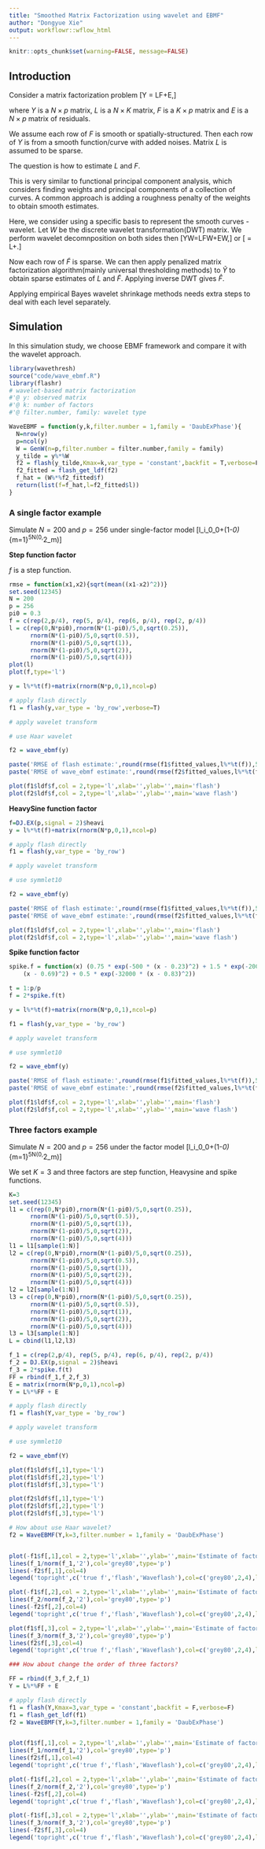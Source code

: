 ```yaml
---
title: "Smoothed Matrix Factorization using wavelet and EBMF"
author: "Dongyue Xie"
output: workflowr::wflow_html
---
```


```r
knitr::opts_chunk$set(warning=FALSE, message=FALSE)
```

## Introduction

Consider a matrix factorization problem \[Y = LF+E,\]

where $Y$ is a $N\times p$ matrix, $L$ is a $N\times K$ matrix, $F$ is a $K\times p$ matrix and $E$ is a $N\times p$ matrix of residuals. 

We assume each row of $F$ is smooth or spatially-structured. Then each row of $Y$ is from a smooth function/curve with added noises. Matrix $L$ is assumed to be sparse.

The question is how to estimate $L$ and $F$.

This is very similar to functional principal component analysis, which considers finding weights and principal components of a collection of curves. A common approach is adding a roughness penalty of the weights to obtain smooth estimates. 

Here, we consider using a specific basis to represent the smooth curves - wavelet. Let $W$ be the discrete wavelet transformation(DWT) matrix. We perform wavelet decomnposition on both sides then \[YW=LFW+EW,\]
or 
\[\tilde{Y} = L\tilde{F}+\tilde{E}.\]

Now each row of $\tilde{F}$ is sparse. We can then apply penalized matrix factorization algorithm(mainly universal thresholding methods) to $\tilde{Y}$ to obtain sparse estimates of $L$ and $\tilde{F}$. Applying inverse DWT gives $\hat{F}$.

Applying empirical Bayes wavelet shrinkage methods needs extra steps to deal with each level separately. 

## Simulation

In this simulation study, we choose EBMF framework and compare it with the wavelet approach.

```r
library(wavethresh)
source("code/wave_ebmf.R")
library(flashr)
# wavelet-based matrix factorization
#'@ y: observed matrix
#'@ k: number of factors
#'@ filter.number, family: wavelet type

WaveEBMF = function(y,k,filter.number = 1,family = 'DaubExPhase'){
  N=nrow(y)
  p=ncol(y)
  W = GenW(n=p,filter.number = filter.number,family = family)
  y_tilde = y%*%W
  f2 = flash(y_tilde,Kmax=k,var_type = 'constant',backfit = T,verbose=F)
  f2_fitted = flash_get_ldf(f2)
  f_hat = (W%*%f2_fitted$f)
  return(list(f=f_hat,l=f2_fitted$l))
}

```

### A single factor example

Simulate $N=200$ and $p=256$ under single-factor model 
\[l_i\sim \pi_0\delta_0+(1-\pi_0)\sum_{m=1}^5\frac{1}{5}N(0,\sigma^2_m)\]

**Step function factor**

$f$ is a step function. 

```r
rmse = function(x1,x2){sqrt(mean((x1-x2)^2))}
set.seed(12345)
N = 200
p = 256
pi0 = 0.3
f = c(rep(2,p/4), rep(5, p/4), rep(6, p/4), rep(2, p/4))
l = c(rep(0,N*pi0),rnorm(N*(1-pi0)/5,0,sqrt(0.25)),
      rnorm(N*(1-pi0)/5,0,sqrt(0.5)),
      rnorm(N*(1-pi0)/5,0,sqrt(1)),
      rnorm(N*(1-pi0)/5,0,sqrt(2)),
      rnorm(N*(1-pi0)/5,0,sqrt(4)))
plot(l)
plot(f,type='l')

y = l%*%t(f)+matrix(rnorm(N*p,0,1),ncol=p)

# apply flash directly
f1 = flash(y,var_type = 'by_row',verbose=T)

# apply wavelet transform

# use Haar wavelet

f2 = wave_ebmf(y)

paste('RMSE of flash estimate:',round(rmse(f1$fitted_values,l%*%t(f)),5))
paste('RMSE of wave_ebmf estimate:',round(rmse(f2$fitted_values,l%*%t(f)),5))

plot(f1$ldf$f,col = 2,type='l',xlab='',ylab='',main='flash')
plot(f2$ldf$f,col = 2,type='l',xlab='',ylab='',main='wave flash')

```

**HeavySine function factor**

```r
f=DJ.EX(p,signal = 2)$heavi
y = l%*%t(f)+matrix(rnorm(N*p,0,1),ncol=p)

# apply flash directly
f1 = flash(y,var_type = 'by_row')

# apply wavelet transform

# use symmlet10

f2 = wave_ebmf(y)

paste('RMSE of flash estimate:',round(rmse(f1$fitted_values,l%*%t(f)),5))
paste('RMSE of wave_ebmf estimate:',round(rmse(f2$fitted_values,l%*%t(f)),5))

plot(f1$ldf$f,col = 2,type='l',xlab='',ylab='',main='flash')
plot(f2$ldf$f,col = 2,type='l',xlab='',ylab='',main='wave flash')
```


**Spike function factor**

```r
spike.f = function(x) (0.75 * exp(-500 * (x - 0.23)^2) + 1.5 * exp(-2000 * (x - 0.33)^2) + 3 * exp(-8000 * (x - 0.47)^2) + 2.25 * exp(-16000 * 
    (x - 0.69)^2) + 0.5 * exp(-32000 * (x - 0.83)^2))

t = 1:p/p
f = 2*spike.f(t)

y = l%*%t(f)+matrix(rnorm(N*p,0,1),ncol=p)

f1 = flash(y,var_type = 'by_row')

# apply wavelet transform

# use symmlet10

f2 = wave_ebmf(y)

paste('RMSE of flash estimate:',round(rmse(f1$fitted_values,l%*%t(f)),5))
paste('RMSE of wave_ebmf estimate:',round(rmse(f2$fitted_values,l%*%t(f)),5))

plot(f1$ldf$f,col = 2,type='l',xlab='',ylab='',main='flash')
plot(f2$ldf$f,col = 2,type='l',xlab='',ylab='',main='wave flash')
```



### Three factors example

Simulate $N=200$ and $p=256$ under the factor model 
\[l_i\sim \pi_0\delta_0+(1-\pi_0)\sum_{m=1}^5\frac{1}{5}N(0,\sigma^2_m)\]

We set $K=3$ and three factors are step function, Heavysine and spike functions.

```r
K=3
set.seed(12345)
l1 = c(rep(0,N*pi0),rnorm(N*(1-pi0)/5,0,sqrt(0.25)),
      rnorm(N*(1-pi0)/5,0,sqrt(0.5)),
      rnorm(N*(1-pi0)/5,0,sqrt(1)),
      rnorm(N*(1-pi0)/5,0,sqrt(2)),
      rnorm(N*(1-pi0)/5,0,sqrt(4)))
l1 = l1[sample(1:N)]
l2 = c(rep(0,N*pi0),rnorm(N*(1-pi0)/5,0,sqrt(0.25)),
      rnorm(N*(1-pi0)/5,0,sqrt(0.5)),
      rnorm(N*(1-pi0)/5,0,sqrt(1)),
      rnorm(N*(1-pi0)/5,0,sqrt(2)),
      rnorm(N*(1-pi0)/5,0,sqrt(4)))
l2 = l2[sample(1:N)]
l3 = c(rep(0,N*pi0),rnorm(N*(1-pi0)/5,0,sqrt(0.25)),
      rnorm(N*(1-pi0)/5,0,sqrt(0.5)),
      rnorm(N*(1-pi0)/5,0,sqrt(1)),
      rnorm(N*(1-pi0)/5,0,sqrt(2)),
      rnorm(N*(1-pi0)/5,0,sqrt(4)))
l3 = l3[sample(1:N)]
L = cbind(l1,l2,l3)

f_1 = c(rep(2,p/4), rep(5, p/4), rep(6, p/4), rep(2, p/4))
f_2 = DJ.EX(p,signal = 2)$heavi
f_3 = 2*spike.f(t)
FF = rbind(f_1,f_2,f_3)
E = matrix(rnorm(N*p,0,1),ncol=p)
Y = L%*%FF + E

# apply flash directly
f1 = flash(Y,var_type = 'by_row')

# apply wavelet transform

# use symmlet10

f2 = wave_ebmf(Y)

plot(f1$ldf$f[,1],type='l')
plot(f1$ldf$f[,2],type='l')
plot(f1$ldf$f[,3],type='l')

plot(f2$ldf$f[,1],type='l')
plot(f2$ldf$f[,2],type='l')
plot(f2$ldf$f[,3],type='l')

```




```r
# How about use Haar wavelet?
f2 = WaveEBMF(Y,k=3,filter.number = 1,family = 'DaubExPhase')


plot(-f1$f[,1],col = 2,type='l',xlab='',ylab='',main='Estimate of factor 1')
lines(f_1/norm(f_1,'2'),col='grey80',type='p')
lines(-f2$f[,1],col=4)
legend('topright',c('true f','flash','Waveflash'),col=c('grey80',2,4),lty=c(1,1,1))

plot(-f1$f[,2],col = 2,type='l',xlab='',ylab='',main='Estimate of factor 1')
lines(f_2/norm(f_2,'2'),col='grey80',type='p')
lines(-f2$f[,2],col=4)
legend('topright',c('true f','flash','Waveflash'),col=c('grey80',2,4),lty=c(1,1,1))

plot(f1$f[,3],col = 2,type='l',xlab='',ylab='',main='Estimate of factor 1')
lines(f_3/norm(f_3,'2'),col='grey80',type='p')
lines(f2$f[,3],col=4)
legend('topright',c('true f','flash','Waveflash'),col=c('grey80',2,4),lty=c(1,1,1))

### How about change the order of three factors?

FF = rbind(f_3,f_2,f_1)
Y = L%*%FF + E

# apply flash directly
f1 = flash(Y,Kmax=3,var_type = 'constant',backfit = F,verbose=F)
f1 = flash_get_ldf(f1)
f2 = WaveEBMF(Y,k=3,filter.number = 1,family = 'DaubExPhase')


plot(f1$f[,1],col = 2,type='l',xlab='',ylab='',main='Estimate of factor 1')
lines(f_1/norm(f_1,'2'),col='grey80',type='p')
lines(f2$f[,1],col=4)
legend('topright',c('true f','flash','Waveflash'),col=c('grey80',2,4),lty=c(1,1,1))

plot(-f1$f[,2],col = 2,type='l',xlab='',ylab='',main='Estimate of factor 1')
lines(f_2/norm(f_2,'2'),col='grey80',type='p')
lines(-f2$f[,2],col=4)
legend('topright',c('true f','flash','Waveflash'),col=c('grey80',2,4),lty=c(1,1,1))

plot(-f1$f[,3],col = 2,type='l',xlab='',ylab='',main='Estimate of factor 1')
lines(f_3/norm(f_3,'2'),col='grey80',type='p')
lines(-f2$f[,3],col=4)
legend('topright',c('true f','flash','Waveflash'),col=c('grey80',2,4),lty=c(1,1,1))
```

